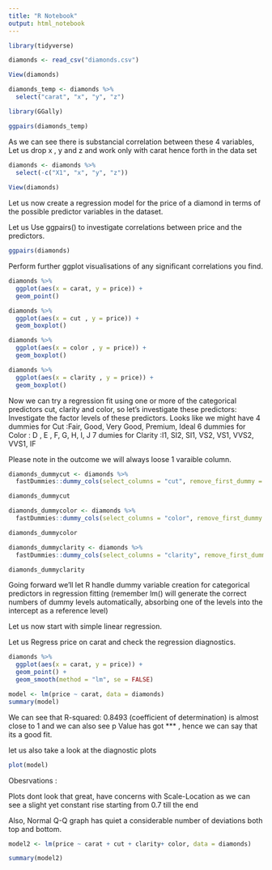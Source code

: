 ```yaml
---
title: "R Notebook"
output: html_notebook
---
```

```r
library(tidyverse)
```

```r
diamonds <- read_csv("diamonds.csv")
```

```r
View(diamonds)

```

```r
diamonds_temp <- diamonds %>%
  select("carat", "x", "y", "z")
```

```r
library(GGally)

ggpairs(diamonds_temp)
```
As we can see there is substancial correlation between these 4 variables,
Let us drop x , y and z and work only with carat hence forth in the data set
```r
diamonds <- diamonds %>%
  select(-c("X1", "x", "y", "z"))
         
View(diamonds)

```

Let us now create a regression model for the price of a diamond in terms of the possible predictor variables in the dataset.

Let us Use ggpairs() to investigate correlations between price and the predictors.
```r
ggpairs(diamonds)
```

Perform further ggplot visualisations of any significant correlations you find.
```r
diamonds %>%
  ggplot(aes(x = carat, y = price)) +
  geom_point()
```

```r
diamonds %>%
  ggplot(aes(x = cut , y = price)) +
  geom_boxplot()
```

```r
diamonds %>%
  ggplot(aes(x = color , y = price)) +
  geom_boxplot()
```

```r
diamonds %>%
  ggplot(aes(x = clarity , y = price)) +
  geom_boxplot()
```






Now we can try a regression fit using one or more of the categorical predictors cut, clarity and color, so let’s investigate these predictors:
Investigate the factor levels of these predictors.
Looks like we might have 
4 dummies for Cut    :Fair, Good, Very Good, Premium, Ideal 
6 dummies for Color  : D , E , F, G, H, I, J
7 dumies for Clarity :I1, SI2, SI1, VS2, VS1, VVS2, VVS1, IF

Please note in the outcome we will always loose 1 varaible column.

```r
diamonds_dummycut <- diamonds %>%
  fastDummies::dummy_cols(select_columns = "cut", remove_first_dummy = TRUE) 

diamonds_dummycut
```

```r
diamonds_dummycolor <- diamonds %>%
  fastDummies::dummy_cols(select_columns = "color", remove_first_dummy = TRUE) 

diamonds_dummycolor
```

```r
diamonds_dummyclarity <- diamonds %>%
  fastDummies::dummy_cols(select_columns = "clarity", remove_first_dummy = TRUE) 

diamonds_dummyclarity
```

Going forward we’ll let R handle dummy variable creation for categorical predictors in regression fitting (remember lm() will generate the correct numbers of dummy levels automatically, absorbing one of the levels into the intercept as a reference level)

Let us now start with simple linear regression.

Let us Regress price on carat and check the regression diagnostics.

```r
diamonds %>%
  ggplot(aes(x = carat, y = price)) +
  geom_point() +
  geom_smooth(method = "lm", se = FALSE)
```

```r
model <- lm(price ~ carat, data = diamonds)
summary(model)
```
We can see that R-squared:  0.8493 (coefficient of determination) is almost close to 1 and we can also see p Value has got *** , hence we can say that its a good fit.

let us also take a look at the diagnostic plots

```r
plot(model)
```
Obesrvations :

Plots dont look that great, have concerns with Scale-Location as we can see a slight yet constant rise starting from 0.7 till the end

Also, Normal Q-Q graph has quiet a considerable number of deviations both top and bottom.

```r
model2 <- lm(price ~ carat + cut + clarity+ color, data = diamonds)

summary(model2)
```


